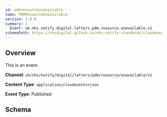 ```yaml
---
id: pdmresourceunavailable
name: PDMResourceUnavailable
version: 1.0.0
summary: |
  Event: uk.nhs.notify.digital.letters.pdm.resource.unavailable.v1
schemaPath: https://nhsdigital.github.io/nhs-notify-standards/cloudevents/nhs-notify-example-event.schema.json
---
```


## Overview

This is an event.

**Channel**: `uk/nhs/notify/digital/letters/pdm/resource/unavailable/v1`

**Content Type**: `application/cloudevents+json`

**Event Type**: Published

## Schema
